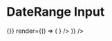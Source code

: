 
<Meta title="Components|Inputs|DateRange" />

# DateRange Input

<Story name="DateRange">
  <Form
    initialValues={{ toggle: true }}
    onSubmit={() => {}}
    render={() => (
      <React.Fragment>
        <Field
          name="daterange"
          render={props => <Inputs.DateRange label="Date Range" {...props} />}
        />
      </React.Fragment>
    )}
  />
</Story>

<Props of={Inputs.DateRange} />
